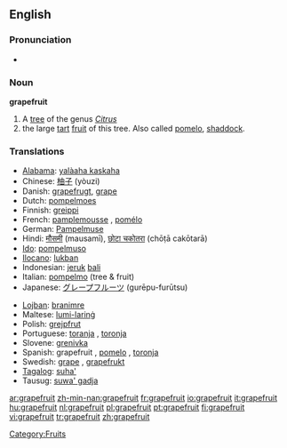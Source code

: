 ==English==

===Pronunciation===
* {{audio|en-us-grapefruit.ogg|Audio (US)}}

===Noun===
'''grapefruit'''

# A [[tree]] of the genus ''[[Citrus]]''
# the large [[tart]] [[fruit]] of this tree. Also called [[pomelo]], [[shaddock]].

===Translations===
{{rfc-level|Translations at L3+ (AutoFormat would have corrected level of Translations)}}
{{top}}
* [[Alabama]]: [[yalàaha kaskaha]]
* Chinese: [[柚子]] (yòuzi)
* Danish: [[grapefrugt]], [[grape]]
* Dutch: [[pompelmoes]] {{f}}
* Finnish: [[greippi]]
* French: [[pamplemousse]] {{m}}, [[pomélo]] {{m}}
* German: [[Pampelmuse]] {{f}}
* Hindi: [[मौसमी]] (mausamī), [[छोटा चकोतरा]] (chōṭā cakōtarā)
* [[Ido]]: [[pompelmuso]]
* [[Ilocano]]: [[lukban]]
* Indonesian: [[jeruk]] [[bali]]
* Italian: [[pompelmo]] {{m}} (tree & fruit)
* Japanese: [[グレープフルーツ]] (gurēpu-furūtsu)
{{mid}}
* [[Lojban]]: [[branimre]]
* Maltese: [[lumi-larinġ]]
* Polish: [[grejpfrut]] {{m}}
* Portuguese: [[toranja]] {{f}}, [[toronja]] {{f}}
* Slovene: [[grenivka]] {{f}}
* Spanish: grapefruit {{m}} {{italbrac|Cuba|Dominican Republic|Venezuela, usually pronounced 'greifrú', and even 'greifú'}}, [[pomelo]] {{m}} {{italbrac|Argentina|Chile|Spain|Uruguay}}, [[toronja]] {{f}} {{italbrac|Latin America}}
* Swedish: [[grape]] {{c}}, [[grapefrukt]] {{c}}
* [[Tagalog]]: [[suha']]
* Tausug: [[suwa' gadja]]
{{bottom}}

[[Category:Fruits]]

[[ar:grapefruit]]
[[zh-min-nan:grapefruit]]
[[fr:grapefruit]]
[[io:grapefruit]]
[[it:grapefruit]]
[[hu:grapefruit]]
[[nl:grapefruit]]
[[pl:grapefruit]]
[[pt:grapefruit]]
[[fi:grapefruit]]
[[vi:grapefruit]]
[[tr:grapefruit]]
[[zh:grapefruit]]